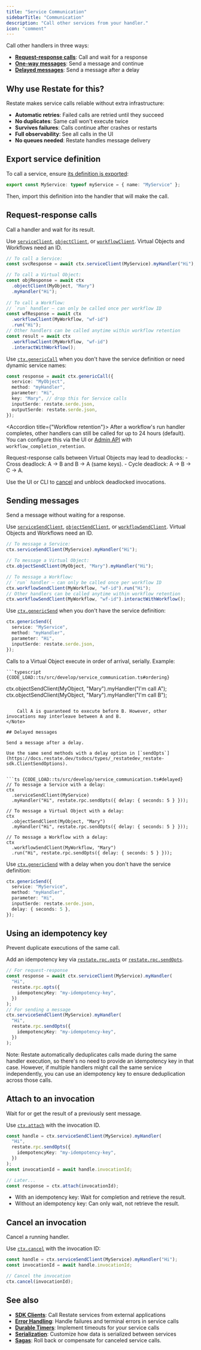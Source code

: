 ```yaml
---
title: "Service Communication"
sidebarTitle: "Communication"
description: "Call other services from your handler."
icon: "comment"
---
```


Call other handlers in three ways:

- **[Request-response calls](/develop/ts/service-communication#request-response-calls)**: Call and wait for a response
- **[One-way messages](/develop/ts/service-communication#sending-messages)**: Send a message and continue
- **[Delayed messages](/develop/ts/service-communication#delayed-messages)**: Send a message after a delay

## Why use Restate for this?

Restate makes service calls reliable without extra infrastructure:

- **Automatic retries**: Failed calls are retried until they succeed
- **No duplicates**: Same call won't execute twice  
- **Survives failures**: Calls continue after crashes or restarts
- **Full observability**: See all calls in the UI
- **No queues needed**: Restate handles message delivery

## Export service definition
To call a service, ensure [its definition is exported](/develop/ts/overview#services):
 ```typescript {CODE_LOAD::ts/src/develop/my_service.ts#api_export} 
export const MyService: typeof myService = { name: "MyService" };
```
Then, import this definition into the handler that will make the call.

## Request-response calls

Call a handler and wait for its result.

Use [`serviceClient`](https://docs.restate.dev/tsdocs/interfaces/_restatedev_restate-sdk.Context#serviceclient), [`objectClient`](https://docs.restate.dev/tsdocs/interfaces/_restatedev_restate-sdk.Context#objectclient), or [`workflowClient`](https://docs.restate.dev/tsdocs/interfaces/_restatedev_restate-sdk.Context#workflowclient). Virtual Objects and Workflows need an ID.

```ts {CODE_LOAD::ts/src/develop/service_communication.ts#request_response} 
// To call a Service:
const svcResponse = await ctx.serviceClient(MyService).myHandler("Hi");

// To call a Virtual Object:
const objResponse = await ctx
  .objectClient(MyObject, "Mary")
  .myHandler("Hi");
  
// To call a Workflow:
// `run` handler — can only be called once per workflow ID
const wfResponse = await ctx
  .workflowClient(MyWorkflow, "wf-id")
  .run("Hi");
// Other handlers can be called anytime within workflow retention
const result = await ctx
  .workflowClient(MyWorkflow, "wf-id")
  .interactWithWorkflow();
```

Use [`ctx.genericCall`](https://docs.restate.dev/tsdocs/interfaces/_restatedev_restate-sdk.Context#genericcall) when you don't have the service definition or need dynamic service names:

```ts {CODE_LOAD::ts/src/develop/service_communication.ts#generic_call} 
const response = await ctx.genericCall({
  service: "MyObject",
  method: "myHandler",
  parameter: "Hi",
  key: "Mary", // drop this for Service calls
  inputSerde: restate.serde.json,
  outputSerde: restate.serde.json,
});
```

<Accordion title={"Workflow retention"}>
After a workflow's run handler completes, other handlers can still be called for up to 24 hours (default).
You can configure this via the UI or [Admin API](/adminapi/modify-service) with `workflow_completion_retention`.
</Accordion>

<Note>
Request-response calls between Virtual Objects may lead to deadlocks:
- Cross deadlock: A → B and B → A (same keys).
- Cycle deadlock: A → B → C → A.

Use the UI or CLI to [cancel](/operate/invocation#cancelling-invocations) and unblock deadlocked invocations.
</Note>

## Sending messages

Send a message without waiting for a response.

Use [`serviceSendClient`](https://docs.restate.dev/tsdocs/interfaces/_restatedev_restate-sdk.Context#servicesendclient), [`objectSendClient`](https://docs.restate.dev/tsdocs/interfaces/_restatedev_restate-sdk.Context#objectsendclient), or [`workflowSendClient`](https://docs.restate.dev/tsdocs/interfaces/_restatedev_restate-sdk.Context#workflowsendclient). Virtual Objects and Workflows need an ID.

```ts {CODE_LOAD::ts/src/develop/service_communication.ts#one_way} 
// To message a Service:
ctx.serviceSendClient(MyService).myHandler("Hi");

// To message a Virtual Object:
ctx.objectSendClient(MyObject, "Mary").myHandler("Hi");

// To message a Workflow:
// `run` handler — can only be called once per workflow ID
ctx.workflowSendClient(MyWorkflow, "wf-id").run("Hi");
// Other handlers can be called anytime within workflow retention
ctx.workflowSendClient(MyWorkflow, "wf-id").interactWithWorkflow();
```


Use [`ctx.genericSend`](https://docs.restate.dev/tsdocs/interfaces/_restatedev_restate-sdk.Context#genericsend) when you don't have the service definition:

```ts {CODE_LOAD::ts/src/develop/service_communication.ts#generic_send} 
ctx.genericSend({
  service: "MyService",
  method: "myHandler",
  parameter: "Hi",
  inputSerde: restate.serde.json,
});
```

<Note>
    Calls to a Virtual Object execute in order of arrival, serially.
    Example:

    ```typescript {CODE_LOAD::ts/src/develop/service_communication.ts#ordering} 
ctx.objectSendClient(MyObject, "Mary").myHandler("I'm call A");
ctx.objectSendClient(MyObject, "Mary").myHandler("I'm call B");
```

    Call A is guaranteed to execute before B. However, other invocations may interleave between A and B.
</Note>

## Delayed messages

Send a message after a delay.

Use the same send methods with a delay option in [`sendOpts`](https://docs.restate.dev/tsdocs/types/_restatedev_restate-sdk.ClientSendOptions).


```ts {CODE_LOAD::ts/src/develop/service_communication.ts#delayed} 
// To message a Service with a delay:
ctx
  .serviceSendClient(MyService)
  .myHandler("Hi", restate.rpc.sendOpts({ delay: { seconds: 5 } }));

// To message a Virtual Object with a delay:
ctx
  .objectSendClient(MyObject, "Mary")
  .myHandler("Hi", restate.rpc.sendOpts({ delay: { seconds: 5 } }));

// To message a Workflow with a delay:
ctx
  .workflowSendClient(MyWorkflow, "Mary")
  .run("Hi", restate.rpc.sendOpts({ delay: { seconds: 5 } }));
```

Use [`ctx.genericSend`](https://docs.restate.dev/tsdocs/interfaces/_restatedev_restate-sdk.Context#genericsend) with a delay when you don't have the service definition:

```ts {CODE_LOAD::ts/src/develop/service_communication.ts#generic_delayed} 
ctx.genericSend({
  service: "MyService",
  method: "myHandler",
  parameter: "Hi",
  inputSerde: restate.serde.json,
  delay: { seconds: 5 },
});
```

## Using an idempotency key

Prevent duplicate executions of the same call.

Add an idempotency key via [`restate.rpc.opts`](https://docs.restate.dev/tsdocs/functions/_restatedev_restate-sdk.rpc.opts) or [`restate.rpc.sendOpts`](https://docs.restate.dev/tsdocs/functions/_restatedev_restate-sdk.rpc.sendOpts).

```ts {CODE_LOAD::ts/src/develop/service_communication.ts#idempotency_key} 
// For request-response
const response = await ctx.serviceClient(MyService).myHandler(
  "Hi",
  restate.rpc.opts({
    idempotencyKey: "my-idempotency-key",
  })
);
// For sending a message
ctx.serviceSendClient(MyService).myHandler(
  "Hi",
  restate.rpc.sendOpts({
    idempotencyKey: "my-idempotency-key",
  })
);
```

Note: Restate automatically deduplicates calls made during the same handler execution, so there's no need to provide an idempotency key in that case.
However, if multiple handlers might call the same service independently, you can use an idempotency key to ensure deduplication across those calls.

## Attach to an invocation

Wait for or get the result of a previously sent message.

Use [`ctx.attach`](https://docs.restate.dev/tsdocs/interfaces/_restatedev_restate-sdk.Context#attach) with the invocation ID.

```ts {CODE_LOAD::ts/src/develop/service_communication.ts#attach} 
const handle = ctx.serviceSendClient(MyService).myHandler(
  "Hi",
  restate.rpc.sendOpts({
    idempotencyKey: "my-idempotency-key",
  })
);
const invocationId = await handle.invocationId;

// Later...
const response = ctx.attach(invocationId);
```

- With an idempotency key: Wait for completion and retrieve the result.
- Without an idempotency key: Can only wait, not retrieve the result.


## Cancel an invocation

Cancel a running handler.

Use [`ctx.cancel`](https://docs.restate.dev/tsdocs/interfaces/_restatedev_restate-sdk.Context#cancel) with the invocation ID:

```ts {CODE_LOAD::ts/src/develop/service_communication.ts#cancel} 
const handle = ctx.serviceSendClient(MyService).myHandler("Hi");
const invocationId = await handle.invocationId;

// Cancel the invocation
ctx.cancel(invocationId);
```

## See also

- **[SDK Clients](/develop/ts/clients)**: Call Restate services from external applications
- **[Error Handling](/develop/ts/error-handling)**: Handle failures and terminal errors in service calls
- **[Durable Timers](/develop/ts/durable-timers)**: Implement timeouts for your service calls
- **[Serialization](/develop/ts/serialization)**: Customize how data is serialized between services
- **[Sagas](/guides/sagas)**: Roll back or compensate for canceled service calls.
